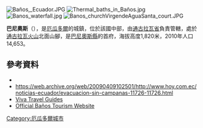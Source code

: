 {{Coord|1|23|47|S|78|25|29|W|display=title}}

[[Image:Baños,_Ecuador.JPG|right]]
[[Image:Thermal_baths_in_Baños.jpg|thumb]]
[[Image:Banos_waterfall.jpg|thumb]]
[[Image:Banos_churchVirgendeAguaSanta_court.JPG|thumb]]

'''巴尼奧斯'''（{{lang-es|Baños}}），是[[厄瓜多爾|厄瓜多爾]]的城鎮，位於該國中部，由[[通古拉瓦省|通古拉瓦省]]負責管轄，處於[[通古拉瓦火山|通古拉瓦火山]]北面山腳，是[[巴尼奧斯縣|巴尼奧斯縣]]的首府，海拔高度1,820米，2010年人口14,653。

==參考資料==
*{{URL|http://www.municipiobanos.gob.ec/}}
*https://web.archive.org/web/20090409102501/http://www.hoy.com.ec/noticias-ecuador/evacuacion-sin-campanas-11726-11726.html
*[http://www.vivatravelguides.com/south-america/ecuador/andean-highlands/banos/ Viva Travel Guides<!-- Bot generated title -->] {{Wayback|url=http://www.vivatravelguides.com/south-america/ecuador/andean-highlands/banos/ |date=20150526051015 }}
*[https://web.archive.org/web/20150725022727/http://banos-ecuador.com/en/ Official Baños Tourism Website]

{{Ecuador-geo-stub}}
[[Category:厄瓜多爾城市|Category:厄瓜多爾城市]]
